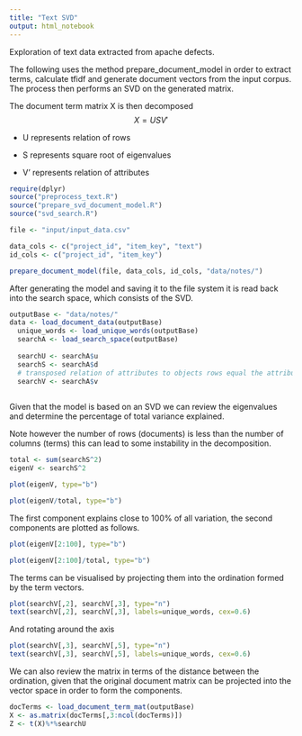 ```yaml
---
title: "Text SVD"
output: html_notebook
---
```


Exploration of text data extracted from apache defects.

The following uses the method prepare_document_model in order to extract terms, calculate tfidf and generate document vectors from the input corpus. The process then performs an SVD on the generated matrix.

The document term matrix X is then decomposed
$$
X = USV'
$$

- U represents relation of rows

- S represents square root of eigenvalues

- V' represents relation of attributes
  


```r
require(dplyr)
source("preprocess_text.R")
source("prepare_svd_document_model.R")
source("svd_search.R")

file <- "input/input_data.csv"

data_cols <- c("project_id", "item_key", "text")
id_cols <- c("project_id", "item_key")

prepare_document_model(file, data_cols, id_cols, "data/notes/")

```

After generating the model and saving it to the file system it is read back into the search space, which consists of the SVD.

```r
outputBase <- "data/notes/"  
data <- load_document_data(outputBase)
  unique_words <- load_unique_words(outputBase)
  searchA <- load_search_space(outputBase)
  
  searchU <- searchA$u
  searchS <- searchA$d
  # transposed relation of attributes to objects rows equal the attributes
  searchV <- searchA$v
  
```

Given that the model is based on an SVD we can review the eigenvalues and determine the percentage of total variance explained.

Note however the number of rows (documents) is less than the number of columns (terms) this can lead to some instability in the decomposition. 

```r
total <- sum(searchS^2)
eigenV <- searchS^2

plot(eigenV, type="b")

plot(eigenV/total, type="b")

```

The first component explains close to 100% of all variation, the second components are plotted as follows.

```r

plot(eigenV[2:100], type="b")

plot(eigenV[2:100]/total, type="b")
```

The terms can be visualised by projecting them into the ordination formed by the term vectors.

```r
plot(searchV[,2], searchV[,3], type="n")
text(searchV[,2], searchV[,3], labels=unique_words, cex=0.6)
```

And rotating around the axis

```r
plot(searchV[,3], searchV[,5], type="n")
text(searchV[,3], searchV[,5], labels=unique_words, cex=0.6)
```

We can also review the matrix in terms of the distance between the ordination, given that the original document matrix can be projected into the vector space in order to form the components.

```r
docTerms <- load_document_term_mat(outputBase)
X <- as.matrix(docTerms[,3:ncol(docTerms)])
Z <- t(X)%*%searchU

```